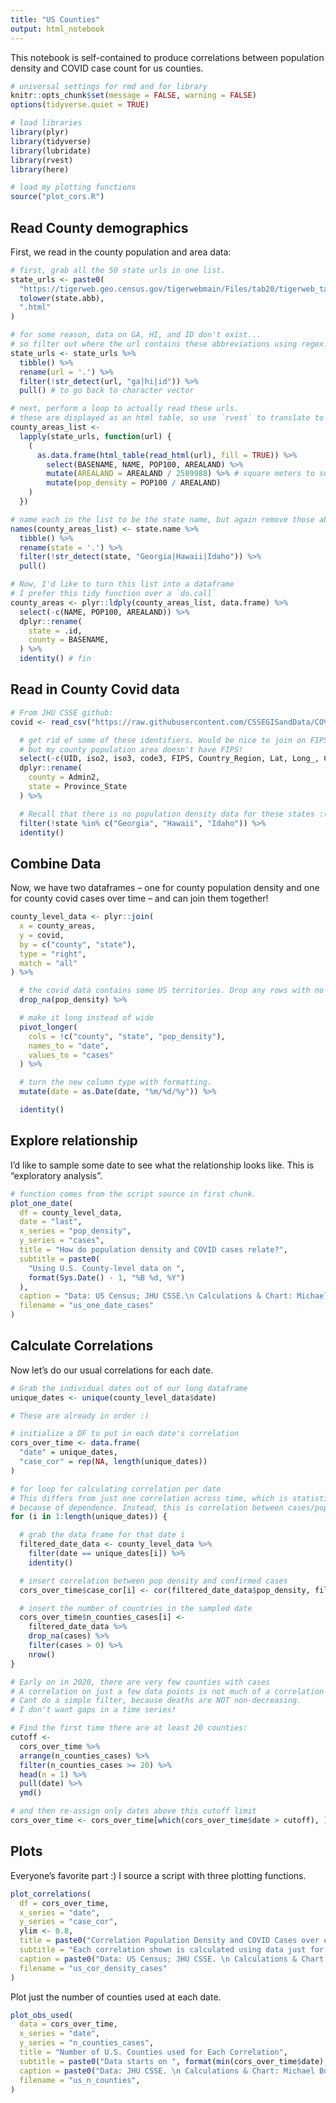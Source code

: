 ```yaml
---
title: "US Counties"
output: html_notebook
---
```


This notebook is self-contained to produce correlations between population density and COVID case count for us counties. 


```r
# universal settings for rmd and for library
knitr::opts_chunk$set(message = FALSE, warning = FALSE)
options(tidyverse.quiet = TRUE)

# load libraries
library(plyr)
library(tidyverse)
library(lubridate)
library(rvest)
library(here)

# load my plotting functions
source("plot_cors.R")
```

## Read County demographics
First, we read in the county population and area data:
```r
# first, grab all the 50 state urls in one list.
state_urls <- paste0(
  "https://tigerweb.geo.census.gov/tigerwebmain/Files/tab20/tigerweb_tab20_county_2010_",
  tolower(state.abb),
  ".html"
)

# for some reason, data on GA, HI, and ID don't exist...
# so filter out where the url contains these abbreviations using regex.
state_urls <- state_urls %>% 
  tibble() %>% 
  rename(url = '.') %>% 
  filter(!str_detect(url, "ga|hi|id")) %>% 
  pull() # to go back to character vector

# next, perform a loop to actually read these urls.
# these are displayed as an html table, so use `rvest` to translate to dataframe.
county_areas_list <-
  lapply(state_urls, function(url) {
    (
      as.data.frame(html_table(read_html(url), fill = TRUE)) %>%
        select(BASENAME, NAME, POP100, AREALAND) %>%
        mutate(AREALAND = AREALAND / 2589988) %>% # square meters to square miles conversion
        mutate(pop_density = POP100 / AREALAND)
    )
  })

# name each in the list to be the state name, but again remove those absent states.
names(county_areas_list) <- state.name %>% 
  tibble() %>% 
  rename(state = '.') %>% 
  filter(!str_detect(state, "Georgia|Hawaii|Idaho")) %>% 
  pull()

# Now, I'd like to turn this list into a dataframe
# I prefer this tidy function over a `do.call`
county_areas <- plyr::ldply(county_areas_list, data.frame) %>%
  select(-c(NAME, POP100, AREALAND)) %>%
  dplyr::rename(
    state = .id,
    county = BASENAME,
  ) %>%
  identity() # fin
```

## Read in County Covid data

```r
# From JHU CSSE github:
covid <- read_csv("https://raw.githubusercontent.com/CSSEGISandData/COVID-19/master/csse_covid_19_data/csse_covid_19_time_series/time_series_covid19_confirmed_US.csv") %>%

  # get rid of some of these identifiers. Would be nice to join on FIPS,
  # but my county population area doesn't have FIPS!
  select(-c(UID, iso2, iso3, code3, FIPS, Country_Region, Lat, Long_, Combined_Key)) %>%
  dplyr::rename(
    county = Admin2,
    state = Province_State
  ) %>%

  # Recall that there is no population density data for these states :(
  filter(!state %in% c("Georgia", "Hawaii", "Idaho")) %>%
  identity()
```

## Combine Data

Now, we have two dataframes -- one for county population density and one for county covid cases over time -- and can join them together!
```r
county_level_data <- plyr::join(
  x = county_areas,
  y = covid,
  by = c("county", "state"),
  type = "right",
  match = "all"
) %>%

  # the covid data contains some US territories. Drop any rows with no pop data
  drop_na(pop_density) %>%

  # make it long instead of wide
  pivot_longer(
    cols = !c("county", "state", "pop_density"),
    names_to = "date",
    values_to = "cases"
  ) %>%

  # turn the new column type with formatting.
  mutate(date = as.Date(date, "%m/%d/%y")) %>%

  identity()
```

## Explore relationship
I'd like to sample some date to see what the relationship looks like.
This is "exploratory analysis".
```r

# function comes from the script source in first chunk.
plot_one_date(
  df = county_level_data,
  date = "last",
  x_series = "pop_density",
  y_series = "cases",
  title = "How do population density and COVID cases relate?",
  subtitle = paste0(
    "Using U.S. County-level data on ",
    format(Sys.Date() - 1, "%B %d, %Y")
  ),
  caption = "Data: US Census; JHU CSSE.\n Calculations & Chart: Michael Boerman github.com/michaelboerman",
  filename = "us_one_date_cases"
)
```

## Calculate Correlations

Now let's do our usual correlations for each date.
```r
# Grab the individual dates out of our long dataframe
unique_dates <- unique(county_level_data$date)

# These are already in order :)

# initialize a DF to put in each date's correlation
cors_over_time <- data.frame(
  "date" = unique_dates,
  "case_cor" = rep(NA, length(unique_dates))
)

# for loop for calculating correlation per date
# This differs from just one correlation across time, which is statistically inappropriate
# because of dependence. Instead, this is correlation between cases/pop for *one* date! 
for (i in 1:length(unique_dates)) {

  # grab the data frame for that date i
  filtered_date_data <- county_level_data %>%
    filter(date == unique_dates[i]) %>%
    identity()

  # insert correlation between pop density and confirmed cases
  cors_over_time$case_cor[i] <- cor(filtered_date_data$pop_density, filtered_date_data$cases, use = "complete.obs")

  # insert the number of countries in the sampled date
  cors_over_time$n_counties_cases[i] <-
    filtered_date_data %>%
    drop_na(cases) %>%
    filter(cases > 0) %>%
    nrow()
}

# Early on in 2020, there are very few counties with cases
# A correlation on just a few data points is not much of a correlation at all, so I will filter these out.
# Cant do a simple filter, because deaths are NOT non-decreasing.
# I don't want gaps in a time series!

# Find the first time there are at least 20 counties:
cutoff <-
  cors_over_time %>%
  arrange(n_counties_cases) %>%
  filter(n_counties_cases >= 20) %>%
  head(n = 1) %>%
  pull(date) %>%
  ymd()

# and then re-assign only dates above this cutoff limit
cors_over_time <- cors_over_time[which(cors_over_time$date > cutoff), ]
```

## Plots

Everyone's favorite part :) I source a script with three plotting functions.
```r
plot_correlations(
  df = cors_over_time,
  x_series = "date",
  y_series = "case_cor",
  ylim <- 0.8,
  title = paste0("Correlation Population Density and COVID Cases over each US County"),
  subtitle = "Each correlation shown is calculated using data just for that date, not cumulative.",
  caption = paste0("Data: US Census; JHU CSSE. \n Calculations & Chart: Michael Boerman, https://github.com/michaelboerman \n Data is taken for all U.s. counties excluding those from GA, HI, ID, and DC."),
  filename = "us_cor_density_cases"
)
```



Plot just the number of counties used at each date.
```r
plot_obs_used(
  data = cors_over_time,
  x_series = "date",
  y_series = "n_counties_cases",
  title = "Number of U.S. Counties used for Each Correlation",
  subtitle = paste0("Data starts on ", format(min(cors_over_time$date), "%B %d, %Y"), " which is the first day with cases in at least 20 counties."),
  caption = paste0("Data: JHU CSSE. \n Calculations & Chart: Michael Boerman, https://github.com/michaelboerman \n Data is taken for U.S. counties excluding from GA, HI, ID, and DC."),
  filename = "us_n_counties",
)
```
